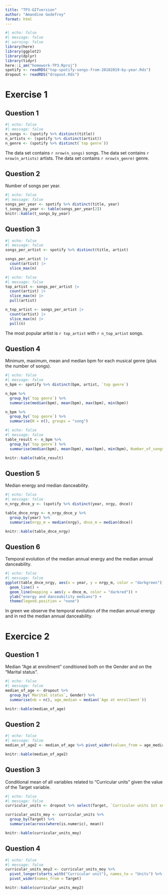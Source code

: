 ```yaml
---
title: "TP3-GITversion"
author: "Amandine Godefroy"
format: html
---
```


```r
#| echo: false
#| message: false
#| warning: false
library(here)
library(ggplot2)
library(dplyr)
library(tidyr)
here::i_am("homework-TP3.Rproj")
spotify <- readRDS("top-spotify-songs-from-20102019-by-year.Rds")
dropout <- readRDS("dropout.Rds")
```

# Exercise 1

## Question 1

```r
#| echo: false
#| message: false
n_songs <- (spotify %>% distinct(title))
n_artists <- (spotify %>% distinct(artist))
n_genre <- (spotify %>% distinct(`top genre`))
```

The data set contains `r nrow(n_songs)` songs. The data set contains `r nrow(n_artists)` artists. The data set contains `r nrow(n_genre)` genre.

## Question 2
Number of songs per year.
```r
#| echo: false
#| message: false
songs_per_year <- spotify %>% distinct(title, year)
t_songs_by_year <- table(songs_per_year[2])
knitr::kable(t_songs_by_year)
```

## Question 3

```r
#| echo: false
#| message: false
songs_per_artist <- spotify %>% distinct(title, artist)

songs_per_artist |>
  count(artist) |>
  slice_max(n)
```

```r
#| echo: false
#| message: false
top_artist <- songs_per_artist |>
  count(artist) |>
  slice_max(n) |>
  pull(artist)

n_top_artist <- songs_per_artist |>
  count(artist) |>
  slice_max(n) |>
  pull(n)
```

The most popular artist is `r top_artist` with `r n_top_artist` songs.

## Question 4
Minimum, maximum, mean and median bpm for each musical genre (plus the number of songs).
```r
#| echo: false
#| message: false
n_bpm <- spotify %>% distinct(bpm, artist, `top genre`)

n_bpm %>%
  group_by(`top genre`) %>%
  summarise(median(bpm), mean(bpm), max(bpm), min(bpm))

n_bpm %>%
  group_by(`top genre`) %>%
  summarise(N = n(), groups = "song")
```
```r
#| echo: false
#| message: false
table_result <- n_bpm %>%
  group_by(`top genre`) %>%
  summarise(median(bpm), mean(bpm), max(bpm), min(bpm), Number_of_songs = n(), groups = "song")

knitr::kable(table_result)
```

## Question 5
Median energy and median danceability.
```r
#| echo: false
#| message: false
n_nrgy_dnce_y <- (spotify %>% distinct(year, nrgy, dnce))

table_dnce_nrgy <- n_nrgy_dnce_y %>%
  group_by(year) %>%
  summarise(nrgy_m = median(nrgy), dnce_m = median(dnce))

knitr::kable(table_dnce_nrgy)
```

## Question 6
Temporal evolution of the median annual energy and the median annual danceability.
```r
#| echo: false
#| message: false
ggplot(table_dnce_nrgy, aes(x = year, y = nrgy_m, color = "darkgreen")) +
  geom_line() +
  geom_line(mapping = aes(y = dnce_m, color = "darkred")) +
  ylab("energy and danceability medians") +
  theme(legend.position = "none")
```
In green we observe the temporal evolution of the median annual energy and in red the median annual danceability.

# Exercice 2

## Question 1
Median “Age at enrollment” conditioned both on the Gender and on the “Marital status”.
```r
#| echo: false
#| message: false
median_of_age <- dropout %>%
  group_by(`Marital status`, Gender) %>%
  summarise(nb = n(), age_median = median(`Age at enrollment`))

knitr::kable(median_of_age)
```

## Question 2

```r
#| echo: false
#| message: false
median_of_age2 <- median_of_age %>% pivot_wider(values_from = age_median, names_from = Gender)

knitr::kable(median_of_age2)
```

## Question 3
Conditional mean of all variables related to “Curricular units” given the value of the Target variable.
```r
#| echo: false
#| message: false
curricular_units <- dropout %>% select(Target, `Curricular units 1st sem (credited)`, `Curricular units 1st sem (enrolled)`, `Curricular units 1st sem (evaluations)`, `Curricular units 1st sem (grade)`, `Curricular units 1st sem (without evaluations)`, `Curricular units 2nd sem (credited)`, `Curricular units 2nd sem (enrolled)`, `Curricular units 2nd sem (evaluations)`, `Curricular units 2nd sem (grade)`, `Curricular units 2nd sem (without evaluations)`)

curricular_units_moy <- curricular_units %>%
  group_by(Target) %>%
  summarise(across(where(is.numeric), mean))

knitr::kable(curricular_units_moy)

```

## Question 4

```r
#| echo: false
#| message: false
curricular_units_moy2 <- curricular_units_moy %>%
  pivot_longer(starts_with("Curricular unit"), names_to = "Units") %>%
  pivot_wider(names_from = Target)

knitr::kable(curricular_units_moy2)
```
